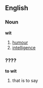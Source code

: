 ==English==
===Noun===
'''wit'''
#[[humour]]
#[[intelligence]]


===????===
'''to wit'''
#that is to say
